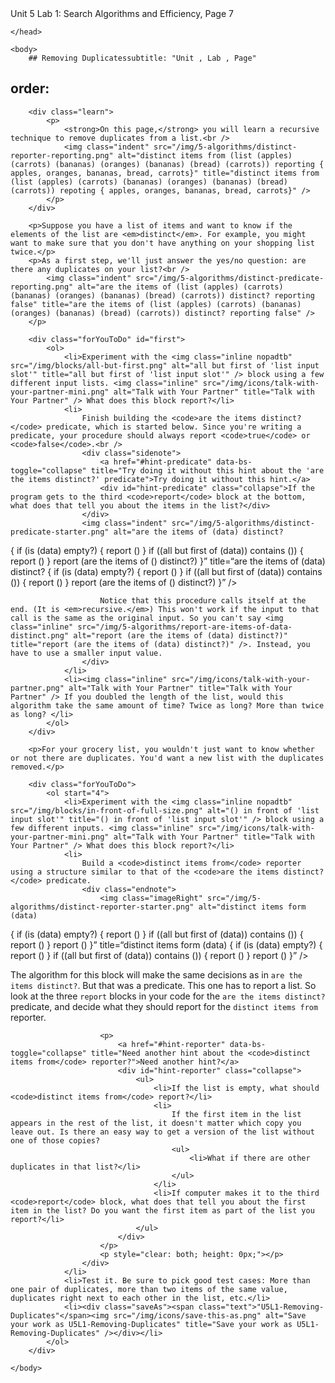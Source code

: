 Unit 5 Lab 1: Search Algorithms and Efficiency, Page 7</title>
	</head>

	<body>
    	## Removing Duplicatessubtitle: "Unit , Lab , Page"
order:
---        
		<div class="learn">
        	<p>
                <strong>On this page,</strong> you will learn a recursive technique to remove duplicates from a list.<br />
                <img class="indent" src="/img/5-algorithms/distinct-reporter-reporting.png" alt="distinct items from (list (apples) (carrots) (bananas) (oranges) (bananas) (bread) (carrots)) reporting { apples, oranges, bananas, bread, carrots}" title="distinct items from (list (apples) (carrots) (bananas) (oranges) (bananas) (bread) (carrots)) repoting { apples, oranges, bananas, bread, carrots}" />
		    </p>
        </div>

        <p>Suppose you have a list of items and want to know if the elements of the list are <em>distinct</em>. For example, you might want to make sure that you don't have anything on your shopping list twice.</p>
        <p>As a first step, we'll just answer the yes/no question: are there any duplicates on your list?<br />
            <img class="indent" src="/img/5-algorithms/distinct-predicate-reporting.png" alt="are the items of (list (apples) (carrots) (bananas) (oranges) (bananas) (bread) (carrots)) distinct? reporting false" title="are the items of (list (apples) (carrots) (bananas) (oranges) (bananas) (bread) (carrots)) distinct? reporting false" />
        </p>
         
		<div class="forYouToDo" id="first">
			<ol>
                <li>Experiment with the <img class="inline nopadtb" src="/img/blocks/all-but-first.png" alt="all but first of 'list input slot'" title="all but first of 'list input slot'" /> block using a few different input lists. <img class="inline" src="/img/icons/talk-with-your-partner-mini.png" alt="Talk with Your Partner" title="Talk with Your Partner" /> What does this block report?</li>
                <li>
                    Finish building the <code>are the items distinct?</code> predicate, which is started below. Since you're writing a predicate, your procedure should always report <code>true</code> or <code>false</code>.<br />
                    <div class="sidenote">
                        <a href="#hint-predicate" data-bs-toggle="collapse" title="Try doing it without this hint about the 'are the items distinct?' predicate">Try doing it without this hint.</a>
                        <div id="hint-predicate" class="collapse">If the program gets to the third <code>report</code> block at the bottom, what does that tell you about the items in the list?</div>
                    </div>
                    <img class="indent" src="/img/5-algorithms/distinct-predicate-starter.png" alt="are the items of (data) distinct?
{
	if (is (data) empty?)
	{
		report ()
	}
	if ((all but first of (data)) contains ())
	{
		report ()
	}
	report (are the items of () distinct?)
}" title="are the items of (data) distinct?
{
	if (is (data) empty?)
	{
		report ()
	}
	if ((all but first of (data)) contains ())
	{
		report ()
	}
	report (are the items of () distinct?)
}" />   
                    <div class="endnote">
                        Notice that this procedure calls itself at the end. (It is <em>recursive.</em>) This won't work if the input to that call is the same as the original input. So you can't say <img class="inline" src="/img/5-algorithms/report-are-items-of-data-distinct.png" alt="report (are the items of (data) distinct?)" title="report (are the items of (data) distinct?)" />. Instead, you have to use a smaller input value. 
                    </div>
                </li>
				<li><img class="inline" src="/img/icons/talk-with-your-partner.png" alt="Talk with Your Partner" title="Talk with Your Partner" /> If you doubled the length of the list, would this algorithm take the same amount of time? Twice as long? More than twice as long? </li>
            </ol>
        </div>

        <p>For your grocery list, you wouldn't just want to know whether or not there are duplicates. You'd want a new list with the duplicates removed.</p>
        
        <div class="forYouToDo">
			<ol start="4">
                <li>Experiment with the <img class="inline nopadtb" src="/img/blocks/in-front-of-full-size.png" alt="() in front of 'list input slot'" title="() in front of 'list input slot'" /> block using a few different inputs. <img class="inline" src="/img/icons/talk-with-your-partner-mini.png" alt="Talk with Your Partner" title="Talk with Your Partner" /> What does this block report?</li>
                <li>
                    Build a <code>distinct items from</code> reporter using a structure similar to that of the <code>are the items distinct?</code> predicate.
                    <div class="endnote">
                        <img class="imageRight" src="/img/5-algorithms/distinct-reporter-starter.png" alt="distinct items form (data)
{
	if (is (data) empty?)
	{
		report ()
	}
	if ((all but first of (data)) contains ())
	{
		report ()
	}
	report ()
}" title="distinct items form (data)
{
	if (is (data) empty?)
	{
		report ()
	}
	if ((all but first of (data)) contains ())
	{
		report ()
	}
	report ()
}" /><p>The algorithm for this block will make the same decisions as in <code>are the items distinct?</code>.  But that was a predicate. This one has to report a list. So look at the three <code>report</code> blocks in your code for the <code>are the items distinct?</code> predicate, and decide what they should report for the <code>distinct items from</code> reporter.</p>
                        <p>
                            <a href="#hint-reporter" data-bs-toggle="collapse" title="Need another hint about the <code>distinct items from</code> reporter?">Need another hint?</a>
                            <div id="hint-reporter" class="collapse">
                                <ul>
                                    <li>If the list is empty, what should <code>distinct items from</code> report?</li>
                                    <li>
                                        If the first item in the list appears in the rest of the list, it doesn't matter which copy you leave out. Is there an easy way to get a version of the list without one of those copies? 
                                        <ul>
                                            <li>What if there are other duplicates in that list?</li>
                                        </ul>
                                    </li>    
                                    <li>If computer makes it to the third <code>report</code> block, what does that tell you about the first item in the list? Do you want the first item as part of the list you report?</li>
                                </ul>
                            </div>
                        </p>
                        <p style="clear: both; height: 0px;"></p>
                    </div>
                </li> 
                <li>Test it. Be sure to pick good test cases: More than one pair of duplicates, more than two items of the same value, duplicates right next to each other in the list, etc.</li>
				<li><div class="saveAs"><span class="text">"U5L1-Removing-Duplicates"</span><img src="/img/icons/save-this-as.png" alt="Save your work as U5L1-Removing-Duplicates" title="Save your work as U5L1-Removing-Duplicates" /></div></li>
            </ol>
        </div>        
        
    </body>
</html>

